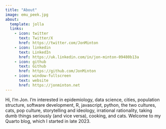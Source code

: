 ```yaml
---
title: "About"
image: emu_peek.jpg
about:
  template: jolla
  links:
    - icon: twitter
      text: Twitter/X
      href: https://twitter.com/JonMinton
    - icon: linkedin
      text: LinkedIn
      href: https://uk.linkedin.com/in/jon-minton-09480b13a
    - icon: github
      text: Github
      href: https://github.com/JonMinton
    - icon: window-fullscreen
      text: website
      href: https://jonminton.net 
---
```


Hi, I'm Jon. I'm interested in epidemiology, data science, cities, population structure, software development, R, javascript, python, the two cultures, cats, pop culture, storytelling and ideology, irrational rationality, taking dumb things seriously (and vice versa), cooking, and cats. 
Welcome to my Quarto blog, which I started in late 2023. 